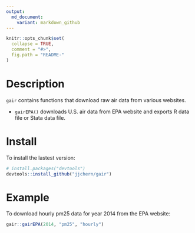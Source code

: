 ```yaml
---
output:
  md_document:
    variant: markdown_github
---
```


<!-- README.md is generated from README.Rmd. Please edit that file -->

```r
knitr::opts_chunk$set(
  collapse = TRUE,
  comment = "#>",
  fig.path = "README-"
)
```

# Description

`gair` contains functions that download raw air data from various websites. 

- `gairEPA()` downloads U.S. air data from  EPA website and exports R data file or Stata data file.

# Install

To install the lastest version:

```R
# install.packages("devtools")
devtools::install_github("jjchern/gair")
```

# Example

To download hourly pm25 data for year 2014 from the EPA website:

```R
gair::gairEPA(2014, "pm25", "hourly")
```
